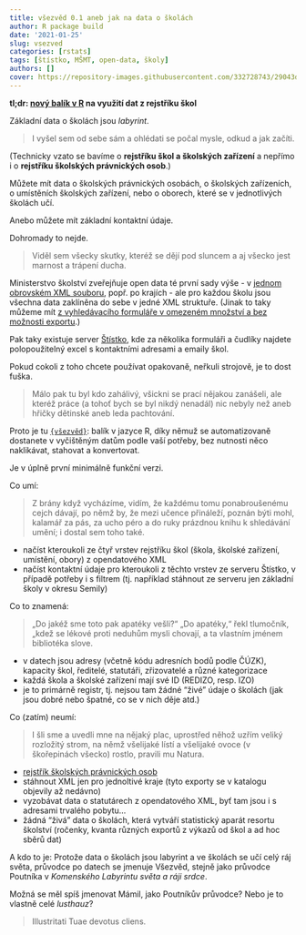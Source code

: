 ```yaml
---
title: všezvěd 0.1 aneb jak na data o školách
author: R package build
date: '2021-01-25'
slug: vsezved
categories: [rstats]
tags: [štístko, MŠMT, open-data, školy]
authors: []
cover: https://repository-images.githubusercontent.com/332728743/29043d00-5f53-11eb-8e97-01ec2cfcfea1
---
```


**tl;dr: [nový balík v R](https://petrbouchal.xyz/vsezved) na využití dat z rejstříku škol**

Základní data o školách jsou *labyrint*.

> I vyšel sem od sebe sám a ohlédati se počal mysle, odkud a jak začíti.

(Technicky vzato se bavíme o **rejstříku škol a školských zařízení** a nepřímo i o **rejstříku školských právnických osob**.)

Můžete mít data o školských právnických osobách, o školských zařízeních, o umístěních školských zařízení, nebo o oborech, které se v jednotlivých školách učí. 

Anebo můžete mít základní kontaktní údaje.

Dohromady to nejde.

> Viděl sem všecky skutky, kteréž se dějí pod sluncem a aj všecko jest marnost a trápení ducha.

Ministerstvo školství zveřejňuje open data té první sady výše - v [jednom obrovském XML souboru](https://data.msmt.cz/dataset/rejstrik-skol-a-skolskych-zarizeni-cela-cr), popř. po krajích - ale pro každou školu jsou všechna data zaklíněna do sebe v jedné XML struktuře. (Jinak to taky můžeme mít [z vyhledávacího formuláře v omezeném množství a bez možnosti exportu](https://rejstriky.msmt.cz/rejskol/).)

Pak taky existuje server [Štístko](http://stistko.uiv.cz/registr/vybskolrn.asp), kde za několika formuláři a čudlíky najdete polopoužitelný excel s kontaktními adresami a emaily škol.

Pokud cokoli z toho chcete používat opakovaně, neřkuli strojově, je to dost fuška.

> Málo pak tu byl kdo zahálivý, všickni se prací nějakou zanášeli, ale kteréž práce (a tohoť bych se byl nikdý nenadál) nic nebyly než aneb hřičky dětinské aneb leda pachtování.

Proto je tu [`{všezvěd}`](https://petrbouchal.xyz/vsezved): balík v jazyce R, díky němuž se automatizovaně dostanete v vyčištěným datům podle vaší potřeby, bez nutnosti něco naklikávat, stahovat a konvertovat.

Je v úplně první minimálně funkční verzi.

Co umí:

> Z brány když vycházíme, vidím, že každému tomu ponabroušenému cejch dávají, po němž by, že mezi učence přináleží, poznán býti mohl, kalamář za pás, za ucho péro a do ruky prázdnou knihu k shledávání umění; i dostal sem toho také. 

- načíst kteroukoli ze čtyř vrstev rejstříku škol (škola, školské zařízení, umístění, obory) z opendatového XML
- načíst kontaktní údaje pro kteroukoli z těchto vrstev ze serveru Štístko, v případě potřeby i s filtrem (tj. například stáhnout ze serveru jen základní školy v okresu Semily)

Co to znamená:

> „Do jakéž sme toto pak apatéky vešli?“ „Do apatéky,“ řekl tlumočník, „kdež se lékové proti neduhům mysli chovají, a ta vlastním jménem bibliotéka slove.

- v datech jsou adresy (včetně kódu adresních bodů podle ČÚZK), kapacity škol, ředitelé, statutáři, zřizovatelé a různé kategorizace
- každá škola a školské zařízení mají své ID (REDIZO, resp. IZO)
- je to primárně registr, tj. nejsou tam žádné "živé" údaje o školách (jak jsou dobré nebo špatné, co se v nich děje atd.)

Co (zatím) neumí:

> I šli sme a uvedli mne na nějaký plac, uprostřed něhož uzřím veliký rozložitý strom, na němž všelijaké lístí a všelijaké ovoce (v škořepinách všecko) rostlo, pravili mu Natura.

- [rejstřík školských právnických osob](https://data.msmt.cz/dataset/rejstrik-spo)
- stáhnout XML jen pro jednoltivé kraje (tyto exporty se v katalogu objevily až nedávno)
- vyzobávat data o statutárech z opendatového XML, byť tam jsou i s adresami trvalého pobytu...
- žádná "živá" data o školách, která vytváří statistický aparát resortu školství (ročenky, kvanta různých exportů z výkazů od škol a ad hoc sběrů dat)

A kdo to je: Protože data o školách jsou labyrint a ve školách se učí celý ráj světa, průvodce po datech se jmenuje Všezvěd, stejně jako průvodce Poutníka v *Komenského Labyrintu světa a ráji srdce*.

Možná se měl spíš jmenovat Mámil, jako Poutníkův průvodce? Nebo je to vlastně celé *lusthauz*?

> Illustritati Tuae devotus cliens.
